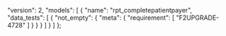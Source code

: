   "version": 2,
  "models": [
    {
      "name": "rpt_completepatientpayer",
      "data_tests": [
        {
          "not_empty": {
            "meta": {
              "requirement": [
                "F2UPGRADE-4728"
              ]
            }
          }
        }
      ]
    }
  ]
};
